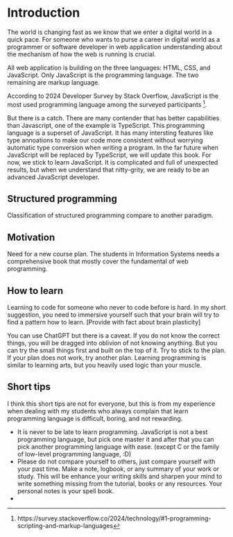 # Introduction 

The world is changing fast as we know that we enter a digital world 
in a quick pace. For someone who wants to purse a career in 
digital world as a programmer or software developer in web application
understanding about the mechanism of how the web is running is crucial.

All web application is building on the three languages: HTML, CSS, and
JavaScript. Only JavaScript is the programming language. The two remaining
are markup language.

According to 2024 Developer Survey by Stack Overflow, JavaScript is the most used programming language among the surveyed participants ^[https://survey.stackoverflow.co/2024/technology/#1-programming-scripting-and-markup-languages].

But there is a catch. There are many contender that has better capabilities
than Javascript, one of the example is TypeScript. This programming
language is a superset of JavaScript. It has many intersting features
like type annoations to make our code more consistent without worrying
automatic type conversion when writing a program. In the far future when
JavaScript will be replaced by TypeScript, we will update this book.
For now, we stick to learn JavaScript. It is complicated and full of 
unexpected results, but when we understand that nitty-grity, we are
ready to be an advanced JavaScript developer.


## Structured programming

Classification of structured programming compare to another paradigm.

## Motivation 

Need for a new course plan. 
The students in Information Systems needs a comprehensive book
that mostly cover the fundamental of web programming.

## How to learn

Learning to code for someone who never to code before is hard.
In my short suggestion, you need to immersive yourself such
that your brain will try to find a pattern how to learn. 
[Provide with fact about brain plasticity]

You can use ChatGPT but there is a caveat. If you do not know
the correct things, you will be dragged into oblivion of not knowing
anything. But you can try the small things first and built on the top
of it.
Try to stick to the plan. If your plan does not work, try another plan.
Learning programming is similar to learning arts, but you 
heavily used logic than your muscle.

## Short tips

I think this short tips are not for everyone, but this is from
my experience when dealing with my students who always complain
that learn programming language is difficult, boring, and not rewarding.

- It is never to be late to learn programming. JavaScript is not 
  a best programming language, but pick one master it and after
  that you can pick another programming language with ease. 
  (except C or the family of low-level programming language, :D)
- Please do not compare yourself to others, just compare yourself 
  with your past time. Make a note, logbook, or any summary of your
  work or study. This will be enhance your writing skills and
  sharpen your mind to write something missing from the tutorial, books
  or any resources. Your personal notes is your spell book.
- 
